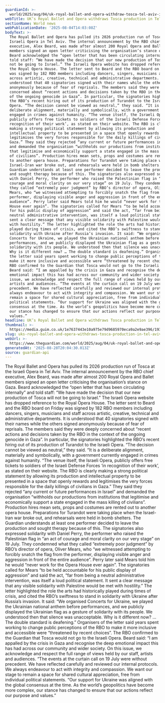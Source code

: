 ```yaml
---
guardianId: >-
  world/2025/aug/04/uk-royal-ballet-and-opera-withdraw-tosca-tel-aviv-israel-gaza
webTitle: UK’s Royal Ballet and Opera withdraws Tosca production in Tel Aviv
sectionName: World news
webPublicationDate: '2025-08-04T14:03:08Z'
bodyText: >-
  The Royal Ballet and Opera has pulled its 2026 production run of Tosca at the
  Israeli Opera in Tel Aviv. The internal announcement by the RBO chief
  executive, Alex Beard, was made after almost 200 Royal Opera and Ballet
  members signed an open letter criticising the organisation’s stance on Gaza.
  Beard acknowledged the “open letter that has been circulating internally” and
  told staff: “We have made the decision that our new production of Tosca will
  not be going to Israel.” The Israeli Opera website has dropped reference to
  the Royal Opera House. The letter sent to Beard and the RBO board on Friday
  was signed by 182 RBO members including dancers, singers, musicians and staff
  across artistic, creative, technical and administrative departments. It is
  understood that 40 signatories signed with their names while the others signed
  anonymously because of fear of reprisals. The members said they were deeply
  concerned about “recent actions and decisions taken by the RBO in the context
  of the ongoing genocide in Gaza”. In particular, the signatories highlighted
  the RBO’s recent hiring out of its production of Turandot to the Israeli
  Opera. “The decision cannot be viewed as neutral,” they said. “It is a
  deliberate alignment, materially and symbolically, with a government currently
  engaged in crimes against humanity. “The venue itself, the Israeli Opera,
  publicly offers free tickets to soldiers of the Israeli Defense Forces ‘in
  recognition of their work’, as stated on their website. The RBO is clearly
  making a strong political statement by allowing its production and
  intellectual property to be presented in a space that openly rewards and
  legitimises the very forces responsible for the daily killings of civilians in
  Gaza.” They said they rejected “any current or future performances in Israel”
  and demanded the organisation “withholds our productions from institutions
  that legitimise and economically support a state engaged in the mass killing
  of civilians”. Production hires mean sets, props and costumes are rented out
  to another opera house. Preparations for Turandot were taking place when the
  Israel-Iran war broke out, and rehearsals were held in bomb shelters. The
  Guardian understands at least one performer decided to leave the production
  and sought therapy because of this. The signatories also expressed solidarity
  with Daniel Perry, the performer who raised the Palestinian flag in “an act of
  courage and moral clarity on our very stage” on 19 July. They condemned what
  they called “extremely poor judgment” by RBO’s director of opera, Oliver
  Mears, who “we witnessed attempting to forcibly snatch the flag from the
  performer, displaying visible anger and aggression in front of the entire
  audience”. Perry later said Mears told him he would “never work for the Opera
  House ever again”. The signatories called for Mears “to be held accountable
  for his public display of aggression” and said the act, “far from being a
  neutral administrative intervention, was itself a loud political statement. It
  sent a clear message that any visible solidarity with Palestine would be met
  with hostility.” The letter highlighted the role the arts had historically
  played during times of crisis, and cited the RBO’s swiftness to stand in
  solidarity with Ukraine after Russia’s invasion. It said: “We organised
  Concerts for Ukraine, we played the Ukrainian national anthem before
  performances, and we publicly displayed the Ukrainian flag as a gesture of
  solidarity with its people. We understood then that silence was unacceptable.
  Why is it different now? … The double standard is deafening.” Organisers of
  the letter said years spent working to change public perceptions of the RBO to
  make it more inclusive and accessible were “threatened by recent choices”. The
  RBO confirmed to the Guardian that Tosca would not go to the Israeli Opera.
  Beard said: “I am appalled by the crisis in Gaza and recognise the deep
  emotional impact this has had across our community and wider society. On this
  issue, we acknowledge and respect the full range of views held by our staff,
  artists and audiences. “The events at the curtain call on 19 July were without
  precedent. We have reflected carefully and reviewed our internal protocols. We
  always endeavour to act with integrity and compassion. We want our stage to
  remain a space for shared cultural appreciation, free from individual
  political statements. “Our support for Ukraine was aligned with the global
  consensus at the time. As the world’s geopolitics have become more complex,
  our stance has changed to ensure that our actions reflect our purpose and
  values.”
headline: UK’s Royal Ballet and Opera withdraws Tosca production in Tel Aviv
thumbnail: >-
  https://media.guim.co.uk/1e7637443e10a975e79d9685970eca9a2e9ae396/193_0_2466_1973/500.jpg
slug: uks-royal-ballet-and-opera-withdraws-tosca-production-in-tel-aviv
webUrl: >-
  https://www.theguardian.com/world/2025/aug/04/uk-royal-ballet-and-opera-withdraw-tosca-tel-aviv-israel-gaza
generatedAt: '2025-08-28T20:04:30.013Z'
source: guardian-api
---
```

The Royal Ballet and Opera has pulled its 2026 production run of Tosca at the Israeli Opera in Tel Aviv. The internal announcement by the RBO chief executive, Alex Beard, was made after almost 200 Royal Opera and Ballet members signed an open letter criticising the organisation’s stance on Gaza. Beard acknowledged the “open letter that has been circulating internally” and told staff: “We have made the decision that our new production of Tosca will not be going to Israel.” The Israeli Opera website has dropped reference to the Royal Opera House. The letter sent to Beard and the RBO board on Friday was signed by 182 RBO members including dancers, singers, musicians and staff across artistic, creative, technical and administrative departments. It is understood that 40 signatories signed with their names while the others signed anonymously because of fear of reprisals. The members said they were deeply concerned about “recent actions and decisions taken by the RBO in the context of the ongoing genocide in Gaza”. In particular, the signatories highlighted the RBO’s recent hiring out of its production of Turandot to the Israeli Opera. “The decision cannot be viewed as neutral,” they said. “It is a deliberate alignment, materially and symbolically, with a government currently engaged in crimes against humanity. “The venue itself, the Israeli Opera, publicly offers free tickets to soldiers of the Israeli Defense Forces ‘in recognition of their work’, as stated on their website. The RBO is clearly making a strong political statement by allowing its production and intellectual property to be presented in a space that openly rewards and legitimises the very forces responsible for the daily killings of civilians in Gaza.” They said they rejected “any current or future performances in Israel” and demanded the organisation “withholds our productions from institutions that legitimise and economically support a state engaged in the mass killing of civilians”. Production hires mean sets, props and costumes are rented out to another opera house. Preparations for Turandot were taking place when the Israel-Iran war broke out, and rehearsals were held in bomb shelters. The Guardian understands at least one performer decided to leave the production and sought therapy because of this. The signatories also expressed solidarity with Daniel Perry, the performer who raised the Palestinian flag in “an act of courage and moral clarity on our very stage” on 19 July. They condemned what they called “extremely poor judgment” by RBO’s director of opera, Oliver Mears, who “we witnessed attempting to forcibly snatch the flag from the performer, displaying visible anger and aggression in front of the entire audience”. Perry later said Mears told him he would “never work for the Opera House ever again”. The signatories called for Mears “to be held accountable for his public display of aggression” and said the act, “far from being a neutral administrative intervention, was itself a loud political statement. It sent a clear message that any visible solidarity with Palestine would be met with hostility.” The letter highlighted the role the arts had historically played during times of crisis, and cited the RBO’s swiftness to stand in solidarity with Ukraine after Russia’s invasion. It said: “We organised Concerts for Ukraine, we played the Ukrainian national anthem before performances, and we publicly displayed the Ukrainian flag as a gesture of solidarity with its people. We understood then that silence was unacceptable. Why is it different now? … The double standard is deafening.” Organisers of the letter said years spent working to change public perceptions of the RBO to make it more inclusive and accessible were “threatened by recent choices”. The RBO confirmed to the Guardian that Tosca would not go to the Israeli Opera. Beard said: “I am appalled by the crisis in Gaza and recognise the deep emotional impact this has had across our community and wider society. On this issue, we acknowledge and respect the full range of views held by our staff, artists and audiences. “The events at the curtain call on 19 July were without precedent. We have reflected carefully and reviewed our internal protocols. We always endeavour to act with integrity and compassion. We want our stage to remain a space for shared cultural appreciation, free from individual political statements. “Our support for Ukraine was aligned with the global consensus at the time. As the world’s geopolitics have become more complex, our stance has changed to ensure that our actions reflect our purpose and values.”
